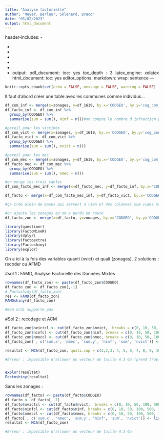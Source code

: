 ---
title: "Analyse factorielle"
author: "Meyer, Berleur, Sklenard, Bracq"
date: "05/02/2023"
output: html_document
---
header-includes:
- \usepackage{fancyhdr}
- \pagestyle{fancy}
- \fancyhead{}
- \fancyfoot{}
- \fancyhead[CO,CE]{Poing Levé}
- \fancyfoot[CO,CE]{Sondage}
- \fancyfoot[R]{\thepage}
output:
  pdf_document:
    toc: yes
    toc_depth : 3
    latex_engine: xelatex
  html_document:
    toc: yes
editor_options: 
  markdown: 
    wrap: sentence
---

```{=html}
<style>
body {
text-align: justify}
</style>
```

```{r setup, include=FALSE}
knitr::opts_chunk$set(echo = FALSE, message = FALSE, warning = FALSE)

```

Il faut d'abord créer une table avec les communes comme individus...

```{r création-base}
df_com_inf <- merge(x=zonages, y=df_1619, by.x='CODGEO', by.y='cog_com_22_inf', all.x=TRUE)#on créé une base avec les communes comme identifiant avec les zonages
df_facto_inf <- df_com_inf %>%
  group_by(CODGEO) %>%
  summarise(sum = sum(), ninf = n())#on compte le nombre d'infraction par commune

#pareil pour les victimes
df_com_vict <- merge(x=zonages, y=df_1619, by.x='CODGEO', by.y='cog_com_22_vict', all.x=TRUE)
df_facto_vict <- df_com_vict %>%
  group_by(CODGEO) %>%
  summarise(sum = sum(), nvict = n())

#pareil pour les mec
df_com_mec <- merge(x=zonages, y=df_1619, by.x='CODGEO', by.y='cog_com_22_mec', all.x=TRUE)
df_facto_mec <- df_com_mec %>%
  group_by(CODGEO) %>%
  summarise(sum = sum(), nmec = n())

#on merge les trois tables
df_com_facto_mec_inf <- merge(x=df_facto_mec, y=df_facto_inf, by.x='CODGEO', by.y='CODGEO', all.x=TRUE)

df_facto <- merge(x=df_com_facto_mec_inf, y=df_facto_vict, by.x='CODGEO', by.y='CODGEO', all.x=TRUE)

#ça créé plein de bases qui servent à rien et des colonnes sum vides mais bon l'essentiel y est ^^

```

```{r}
#on ajoute les zonages qu'on a perdu en route
df_facto_zon <- merge(x=df_facto, y=zonages, by.x='CODGEO', by.y='CODGEO', all.x=TRUE)
```


```{r chargement-packages}
library(questionr)
library(FactoMineR)
library(dplyr)
library(factoextra)
library(Factoshiny)
library(explor)
```

On a ici à la fois des variables quanti (nvict) et quali (zonages). 2 solutions : recoder ou AFMD

#sol 1 : FAMD, Analyse Factorielle des Données Mixtes
```{r}
rownames(df_facto_zon) <- paste(df_facto_zon$CODGEO)
df_facto_zon <- df_facto_zon[,-1]
# Factoshiny(df_facto_zon)
res <- FAMD(df_facto_zon)
FAMDshiny(df_facto_zon)

#mon ordi supporte pas
```

#Sol 2 : recodage et ACM
```{r creation-classes}
df_facto_zon$nvictcl <- cut(df_facto_zon$nvict,  breaks = c(0, 10, 50, 100, 500, 1000, 5000, 10000, 50000), include.lowest = TRUE)
df_facto_zon$ninfcl <- cut(df_facto_zon$ninf, breaks = c(0, 10, 50, 100, 500, 1000, 5000, 10000, 50000), include.lowest = TRUE)
df_facto_zon$nmeccl <- cut(df_facto_zon$nmec, breaks = c(0, 10, 50, 100, 500, 1000, 5000, 10000, 50000), include.lowest = TRUE)
df_facto_zon[ , c('sum.x', 'nmec', 'sum.y', 'ninf', 'sum', 'nvict')] <- list(NULL)#on supprime le reste
```

```{r ACM}
resultat <- MCA(df_facto_zon, quali.sup = c(1,2,3, 4, 5, 6, 7, 8, 9, 10, 11,12, 13, 14, 15, 16))

#Erreur : impossible d'allouer un vecteur de taille 4.3 Go (prend trop de mémoire vive)


explor(resultat)
Factoshiny(resultat)
```

Sans les zonages :
```{r}
rownames(df_facto) <- paste(df_facto$CODGEO)
df_facto <- df_facto[,-1]
df_facto$nvictcl <- cut(df_facto$nvict,  breaks = c(0, 10, 50, 100, 500, 1000, 5000, 10000, 50000), include.lowest = TRUE)
df_facto$ninfcl <- cut(df_facto$ninf, breaks = c(0, 10, 50, 100, 500, 1000, 5000, 10000, 50000), include.lowest = TRUE)
df_facto$nmeccl <- cut(df_facto$nmec, breaks = c(0, 10, 50, 100, 500, 1000, 5000, 10000, 50000), include.lowest = TRUE)
df_facto[ , c('sum.x', 'nmec', 'sum.y', 'ninf', 'sum', 'nvict')] <- list(NULL)#on supprime le reste
resultat <- MCA(df_facto_zon)

#Erreur : impossible d'allouer un vecteur de taille 4.3 Go
```





